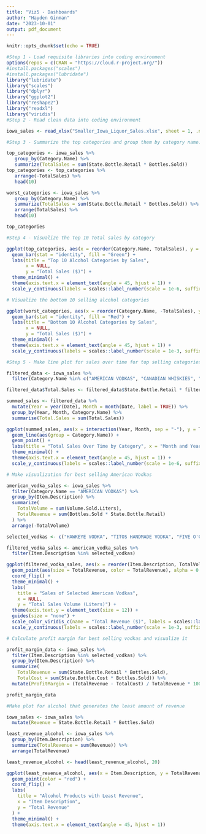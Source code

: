 ```yaml
---
title: "Viz5 - Dashboards"
author: "Hayden Ginman"
date: "2023-10-01"
output: pdf_document
---
```


```r
knitr::opts_chunk$set(echo = TRUE)
```

```r
#Step 1 - Load requisite libraries into coding environment
options(repos = c(CRAN = "https://cloud.r-project.org/"))
#install.packages("scales")
#install.packages("lubridate")
library("lubridate")
library("scales")
library("dplyr")
library("ggplot2")
library("reshape2")
library("readxl")
library("viridis")
#Step 2 - Read clean data into coding environment

iowa_sales <- read_xlsx("Smaller_Iowa_Liquor_Sales.xlsx", sheet = 1, .name_repair = "universal")

#Step 3 - Summarize the top categories and group them by category name. Summarize total sales. Do the same for worst selling categories

top_categories <- iowa_sales %>%
   group_by(Category.Name) %>%
   summarize(TotalSales = sum(State.Bottle.Retail * Bottles.Sold))
top_categories <- top_categories %>%
   arrange(-TotalSales) %>%
   head(10)

worst_categories <- iowa_sales %>%
   group_by(Category.Name) %>%
   summarize(TotalSales = sum(State.Bottle.Retail * Bottles.Sold)) %>%
   arrange(TotalSales) %>%
   head(10)

top_categories

```

```r
#Step 4 - Visualize the Top 10 Total sales by category

ggplot(top_categories, aes(x = reorder(Category.Name, TotalSales), y = TotalSales)) + 
  geom_bar(stat = "identity", fill = "Green") +
  labs(title = "Top 10 Alcohol Categories by Sales",
       x = NULL,
       y = "Total Sales ($)") +
  theme_minimal() +
  theme(axis.text.x = element_text(angle = 45, hjust = 1)) +
  scale_y_continuous(labels = scales::label_number(scale = 1e-6, suffix = "M"))

# Visualize the bottom 10 selling alcohol categories

ggplot(worst_categories, aes(x = reorder(Category.Name, -TotalSales), y = TotalSales)) + 
  geom_bar(stat = "identity", fill = "Red") +
  labs(title = "Bottom 10 Alcohol Categories by Sales",
       x = NULL,
       y = "Total Sales ($)") +
  theme_minimal() +
  theme(axis.text.x = element_text(angle = 45, hjust = 1)) +
  scale_y_continuous(labels = scales::label_number(scale = 1e-3, suffix = "K"))

```

```r
#Step 5 - Make line plot for sales over time for top selling categories

filtered_data <- iowa_sales %>%
  filter(Category.Name %in% c("AMERICAN VODKAS", "CANADIAN WHISKIES", "SPICED RUM", "IMPORTED VODKAS", "STRAIGHT BOURBON WHISKIES"))

filtered_data$Total.Sales <- filtered_data$State.Bottle.Retail * filtered_data$Bottles.Sold

summed_sales <- filtered_data %>%
  mutate(Year = year(Date), Month = month(Date, label = TRUE)) %>%
  group_by(Year, Month, Category.Name) %>%
  summarise(Total.Sales = sum(Total.Sales))

ggplot(summed_sales, aes(x = interaction(Year, Month, sep = "-"), y = Total.Sales, color = Category.Name)) +
  geom_line(aes(group = Category.Name)) +
  geom_point() +
  labs(title = "Total Sales Over Time by Category", x = "Month and Year", y = "Total Sales") +
  theme_minimal() +
  theme(axis.text.x = element_text(angle = 45, hjust = 1)) +
  scale_y_continuous(labels = scales::label_number(scale = 1e-6, suffix = "M"))

```

```r
# Make visualization for best selling American Vodkas

american_vodka_sales <- iowa_sales %>%
  filter(Category.Name == "AMERICAN VODKAS") %>%
  group_by(Item.Description) %>%
  summarize(
    TotalVolume = sum(Volume.Sold.Liters),
    TotalRevenue = sum(Bottles.Sold * State.Bottle.Retail)
  ) %>%
  arrange(-TotalVolume)

selected_vodkas <- c("HAWKEYE VODKA", "TITOS HANDMADE VODKA", "FIVE O'CLOCK VODKA", "BARTON VODKA", "MCCORMICK VODKA PET")

filtered_vodka_sales <- american_vodka_sales %>%
  filter(Item.Description %in% selected_vodkas)

ggplot(filtered_vodka_sales, aes(x = reorder(Item.Description, TotalVolume), y = TotalVolume)) +
  geom_point(aes(size = TotalRevenue, color = TotalRevenue), alpha = 0.7) +
  coord_flip() + 
  theme_minimal() +
  labs(
    title = "Sales of Selected American Vodkas",
    x = NULL,
    y = "Total Sales Volume (Liters)") +
  theme(axis.text.y = element_text(size = 12)) +
  guides(size = "none") +
  scale_color_viridis_c(name = "Total Revenue ($)", labels = scales::label_number(scale = 1e-6, suffix = "M")) +
  scale_y_continuous(labels = scales::label_number(scale = 1e-3, suffix = "K"))

```


```r
# Calculate profit margin for best selling vodkas and visualize it

profit_margin_data <- iowa_sales %>%
  filter(Item.Description %in% selected_vodkas) %>%
  group_by(Item.Description) %>%
  summarize(
    TotalRevenue = sum(State.Bottle.Retail * Bottles.Sold),
    TotalCost = sum(State.Bottle.Cost * Bottles.Sold)) %>%
  mutate(ProfitMargin = (TotalRevenue - TotalCost) / TotalRevenue * 100)

profit_margin_data

```

```r
#Make plot for alcohol that generates the least amount of revenue

iowa_sales <- iowa_sales %>%
  mutate(Revenue = State.Bottle.Retail * Bottles.Sold)

least_revenue_alcohol <- iowa_sales %>%
  group_by(Item.Description) %>%
  summarize(TotalRevenue = sum(Revenue)) %>%
  arrange(TotalRevenue)

least_revenue_alcohol <- head(least_revenue_alcohol, 20)

ggplot(least_revenue_alcohol, aes(x = Item.Description, y = TotalRevenue)) +
  geom_point(color = "red") + 
  coord_flip() + 
  labs(
    title = "Alcohol Products with Least Revenue",
    x = "Item Description",
    y = "Total Revenue"
  ) +
  theme_minimal() +
  theme(axis.text.x = element_text(angle = 45, hjust = 1))


```
